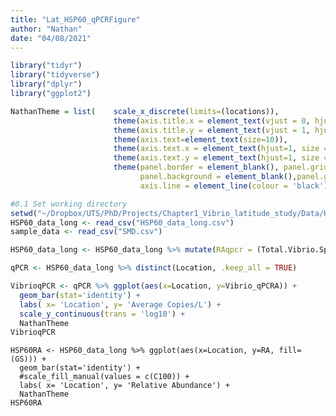 ```yaml
---
title: "Lat_HSP60_qPCRFigure"
author: "Nathan"
date: "04/08/2021"
---
```


```r
library("tidyr")
library("tidyverse")
library("dplyr")
library("ggplot2")
```

```r
NathanTheme = list(    scale_x_discrete(limits=(locations)),
                       theme(axis.title.x = element_text(vjust = 0, hjust = 0.5, size = 16)),
                       theme(axis.title.y = element_text(vjust = 1, hjust = 0.5, size = 16)),
                       theme(axis.text=element_text(size=10)),
                       theme(axis.text.x = element_text(hjust=1, size = 14, angle = 90)),
                       theme(axis.text.y = element_text(hjust=1, size = 14, angle = 0)),
                       theme(panel.border = element_blank(), panel.grid.major = element_blank(), 
                             panel.background = element_blank(),panel.grid.minor = element_blank(), 
                             axis.line = element_line(colour = 'black')))
```

```r
#0.1 Set working directory
setwd("~/Dropbox/UTS/PhD/Projects/Chapter1_Vibrio_latitude_study/Data/HSP60/Data")
HSP60_data_long <- read_csv("HSP60_data_long.csv")
sample_data <- read_csv("SMD.csv")
```

```r
HSP60_data_long <- HSP60_data_long %>% mutate(RAqpcr = (Total.Vibrio.Species.Location/Total.Vibrio.Location)*Vibrio_qPCRA)

qPCR <- HSP60_data_long %>% distinct(Location, .keep_all = TRUE)
```

```r
VibrioqPCR <- qPCR %>% ggplot(aes(x=Location, y=Vibrio_qPCRA)) + 
  geom_bar(stat='identity') +
  labs( x= 'Location', y= 'Average Copies/L') +
  scale_y_continuous(trans = 'log10') +
  NathanTheme
VibrioqPCR
```

```Plot
HSP60RA <- HSP60_data_long %>% ggplot(aes(x=Location, y=RA, fill=(GS))) + 
  geom_bar(stat='identity') +
  #scale_fill_manual(values = c(C100)) +
  labs( x= 'Location', y= 'Relative Abundance') +
  NathanTheme
HSP60RA
```


